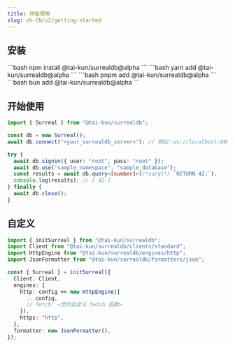 ```yaml
---
title: 开始使用
slug: zh-CN/v2/getting-started
---
```



## 安装

<Tabs>
  <TabItem label="npm">
    ```bash
    npm install @tai-kun/surrealdb@alpha
    ```
  </TabItem>
  <TabItem label="yarn">
    ```bash
    yarn add @tai-kun/surrealdb@alpha
    ```
  </TabItem>
  <TabItem label="pnpm">
    ```bash
    pnpm add @tai-kun/surrealdb@alpha
    ```
  </TabItem>
  <TabItem label="bun">
    ```bash
    bun add @tai-kun/surrealdb@alpha
    ```
  </TabItem>
</Tabs>

## 开始使用

```ts
import { Surreal } from "@tai-kun/surrealdb";

const db = new Surreal();
await db.connect("<your_surrealdb_server>"); // 例如：ws://localhost:8000

try {
  await db.signin({ user: "root", pass: "root" });
  await db.use("sample_namespace", "sample_database");
  const results = await db.query<[number]>(/*surql*/ `RETURN 42;`);
  console.log(results); // [ 42 ]
} finally {
  await db.close();
}
```

## 自定义

```ts
import { initSurreal } from "@tai-kun/surrealdb";
import Client from "@tai-kun/surrealdb/clients/standard";
import HttpEngine from "@tai-kun/surrealdb/engines/http";
import JsonFormatter from "@tai-kun/surrealdb/formatters/json";

const { Surreal } = initSurreal({
  Client: Client,
  engines: {
    http: config => new HttpEngine({
      ...config,
      // fetch: <您的自定义 fetch 函数>
    }),
    https: "http",
  },
  formatter: new JsonFormatter(),
});
```
